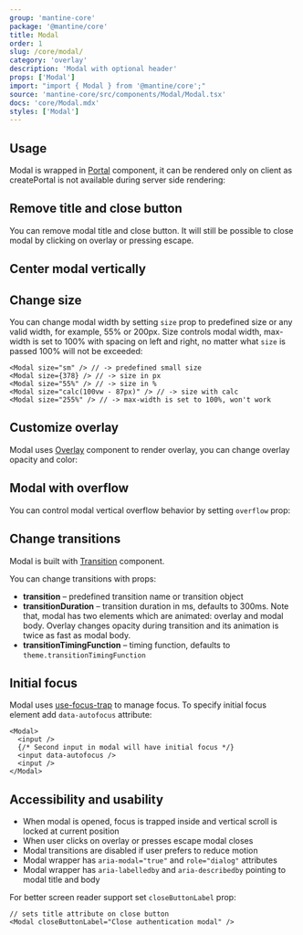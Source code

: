 ```yaml
---
group: 'mantine-core'
package: '@mantine/core'
title: Modal
order: 1
slug: /core/modal/
category: 'overlay'
description: 'Modal with optional header'
props: ['Modal']
import: "import { Modal } from '@mantine/core';"
source: 'mantine-core/src/components/Modal/Modal.tsx'
docs: 'core/Modal.mdx'
styles: ['Modal']
---
```



## Usage

Modal is wrapped in [Portal](/core/portal/) component,
it can be rendered only on client as createPortal is not available during server side rendering:

<Demo data={ModalDemos.usage} />

## Remove title and close button

You can remove modal title and close button.
It will still be possible to close modal by clicking on overlay or pressing escape.

<Demo data={ModalDemos.header} />

## Center modal vertically

<Demo data={ModalDemos.centered} />

## Change size

You can change modal width by setting `size` prop to predefined size or any valid width, for example, 55% or 200px.
Size controls modal width, max-width is set to 100% with spacing on left and right, no matter what `size` is passed 100% will not be exceeded:

```tsx
<Modal size="sm" /> // -> predefined small size
<Modal size={378} /> // -> size in px
<Modal size="55%" /> // -> size in %
<Modal size="calc(100vw - 87px)" /> // -> size with calc
<Modal size="255%" /> // -> max-width is set to 100%, won't work
```

<Demo data={ModalDemos.sizes} />

## Customize overlay

Modal uses [Overlay](/core/overlay/) component to render overlay, you can change overlay opacity and color:

<Demo data={ModalDemos.overlay} />

## Modal with overflow

You can control modal vertical overflow behavior by setting `overflow` prop:

<Demo data={ModalDemos.overflow} />

## Change transitions

Modal is built with [Transition](/core/transition/) component.

You can change transitions with props:

- **transition** – predefined transition name or transition object
- **transitionDuration** – transition duration in ms, defaults to 300ms. Note that, modal has two elements which are animated: overlay and modal body. Overlay changes opacity during transition and its animation is twice as fast as modal body.
- **transitionTimingFunction** – timing function, defaults to `theme.transitionTimingFunction`

<Demo data={ModalDemos.transitions} />

## Initial focus

Modal uses [use-focus-trap](/hooks/use-focus-trap/) to manage focus.
To specify initial focus element add `data-autofocus` attribute:

```tsx
<Modal>
  <input />
  {/* Second input in modal will have initial focus */}
  <input data-autofocus />
  <input />
</Modal>
```

## Accessibility and usability

- When modal is opened, focus is trapped inside and vertical scroll is locked at current position
- When user clicks on overlay or presses escape modal closes
- Modal transitions are disabled if user prefers to reduce motion
- Modal wrapper has `aria-modal="true"` and `role="dialog"` attributes
- Modal wrapper has `aria-labelledby` and `aria-describedby` pointing to modal title and body

For better screen reader support set `closeButtonLabel` prop:

```tsx
// sets title attribute on close button
<Modal closeButtonLabel="Close authentication modal" />
```
